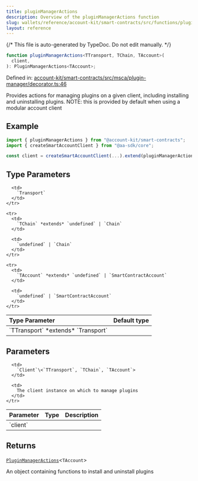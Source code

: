 ```yaml
---
title: pluginManagerActions
description: Overview of the pluginManagerActions function
slug: wallets/reference/account-kit/smart-contracts/src/functions/pluginManagerActions
layout: reference
---
```


{/* This file is auto-generated by TypeDoc. Do not edit manually. */}

```ts
function pluginManagerActions<TTransport, TChain, TAccount>(
  client,
): PluginManagerActions<TAccount>;
```

Defined in: [account-kit/smart-contracts/src/msca/plugin-manager/decorator.ts:46](https://github.com/alchemyplatform/aa-sdk/blob/08ef11b1fc98663df6a97fa93722c7f14b33f1cc/account-kit/smart-contracts/src/msca/plugin-manager/decorator.ts#L46)

Provides actions for managing plugins on a given client, including installing and uninstalling plugins.
NOTE: this is provided by default when using a modular account client

## Example

```ts
import { pluginManagerActions } from "@account-kit/smart-contracts";
import { createSmartAccountClient } from "@aa-sdk/core";

const client = createSmartAccountClient(...).extend(pluginManagerActions);
```

## Type Parameters

<table>
  <thead>
    <tr>
      <th align="left">Type Parameter</th>
      <th align="left">Default type</th>
    </tr>
  </thead>

  <tbody>
    <tr>
      <td>
        `TTransport` *extends* `Transport`
      </td>

      <td>
        `Transport`
      </td>
    </tr>

    <tr>
      <td>
        `TChain` *extends* `undefined` | `Chain`
      </td>

      <td>
        `undefined` | `Chain`
      </td>
    </tr>

    <tr>
      <td>
        `TAccount` *extends* `undefined` | `SmartContractAccount`
      </td>

      <td>
        `undefined` | `SmartContractAccount`
      </td>
    </tr>

  </tbody>
</table>

## Parameters

<table>
  <thead>
    <tr>
      <th align="left">Parameter</th>
      <th align="left">Type</th>
      <th align="left">Description</th>
    </tr>
  </thead>

  <tbody>
    <tr>
      <td>
        `client`
      </td>

      <td>
        `Client`\<`TTransport`, `TChain`, `TAccount`>
      </td>

      <td>
        The client instance on which to manage plugins
      </td>
    </tr>

  </tbody>
</table>

## Returns

[`PluginManagerActions`](../type-aliases/PluginManagerActions.mdx)\<`TAccount`>

An object containing functions to install and uninstall plugins
